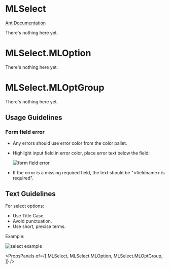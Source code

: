 
# MLSelect

[Ant Documentation](https://3x.ant.design/components/select)

There's nothing here yet.


# MLSelect.MLOption

There's nothing here yet.

# MLSelect.MLOptGroup

There's nothing here yet.



## Usage Guidelines
### Form field error

* Any errors should use error color from the color pallet. 
* Highlight input field in error color, place error text below the field:

   ![form field error](images/select_form_field_error.png) 
 
* If the error is a missing required field, the text should be "&lt;fieldname&gt; is required".

## Text Guidelines
For select options:

* Use Title Case.
* Avoid punctuation.
* Use short, precise terms.

Example:

   ![select example](images/select_example.png)

<PropsPanels of={[
  MLSelect,
  MLSelect.MLOption,
  MLSelect.MLOptGroup,
]} />


